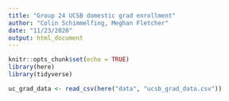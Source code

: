 ```yaml
---
title: "Group 24 UCSB domestic grad enrollment"
author: "Colin Schimmelfing, Meghan Fletcher"
date: "11/23/2020"
output: html_document
---
```


```r
knitr::opts_chunk$set(echo = TRUE)
library(here)
library(tidyverse)

uc_grad_data <- read_csv(here("data", "ucsb_grad_data.csv"))


```
